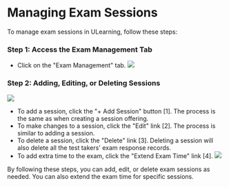 # Managing Exam Sessions

To manage exam sessions in ULearning, follow these steps:

### Step 1: Access the Exam Management Tab

- Click on the "Exam Management" tab.
  ![](/img/utest/teacher/managing05.png)

### Step 2: Adding, Editing, or Deleting Sessions

  ![](/img/utest/teacher/managing06.png)

- To add a session, click the "+ Add Session" button [1]. The process is the same as when creating a session offering.
- To make changes to a session, click the "Edit" link [2]. The process is similar to adding a session.
- To delete a session, click the "Delete" link [3]. Deleting a session will also delete all the test takers' exam response records.
- To add extra time to the exam, click the "Extend Exam Time" link [4].
  ![](/img/utest/teacher/managing07.png)

By following these steps, you can add, edit, or delete exam sessions as needed. You can also extend the exam time for specific sessions.

